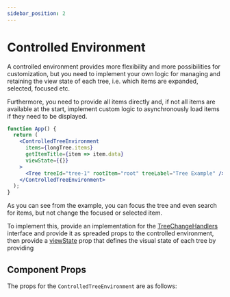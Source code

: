 ```yaml
---
sidebar_position: 2
---
```



# Controlled Environment

A controlled environment provides more flexibility and more possibilities for customization, but
you need to implement your own logic for managing and retaining the view state of each tree, i.e.
which items are expanded, selected, focused etc.

Furthermore, you need to provide all items directly and, if not all items are available at the start,
implement custom logic to asynchronously load items if they need to be displayed.

```jsx live
function App() {
  return (
    <ControlledTreeEnvironment
      items={longTree.items}
      getItemTitle={item => item.data}
      viewState={{}}
    >
      <Tree treeId="tree-1" rootItem="root" treeLabel="Tree Example" />
    </ControlledTreeEnvironment>
  );
}
```

As you can see from the example, you can focus the tree and even search for items, but not change
the focused or selected item.

To implement this, provide an implementation for the [TreeChangeHandlers](/docs/api/interfaces/treechangehandlers)
interface and provide it as spreaded props to the controlled environment, then provide a
[viewState](/docs/api/interfaces/treeviewstate) prop that defines the visual state of each tree by providing

## Component Props

The props for the `ControlledTreeEnvironment` are as follows:

<PropTable name="ControlledTreeEnvironment" />